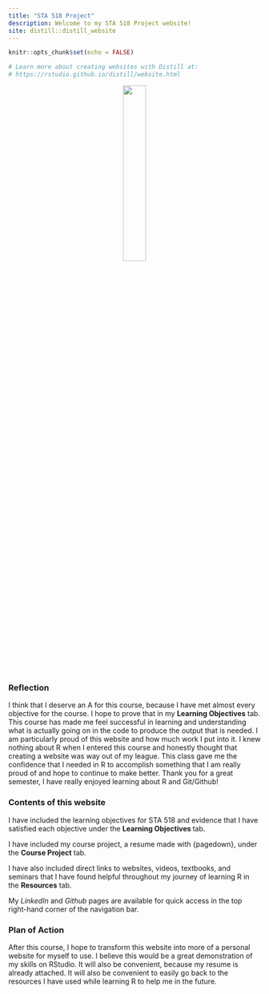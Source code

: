```yaml
---
title: "STA 518 Project"
description: Welcome to my STA 518 Project website!
site: distill::distill_website
---
```


```r
knitr::opts_chunk$set(echo = FALSE)

# Learn more about creating websites with Distill at:
# https://rstudio.github.io/distill/website.html

```
<center>

![](~/STA 518/Course Project/Personal-Website/bitmojis/welcome.png){width=30%}

</center>

### Reflection

I think that I deserve an A for this course, because I have met almost every objective for the course. I hope to prove that in my **Learning Objectives** tab. This course has made me feel successful in learning and understanding what is actually going on in the code to produce the output that is needed. I am particularly proud of this website and how much work I put into it. I knew nothing about R when I entered this course and honestly thought that creating a website was way out of my league. This class gave me the confidence that I needed in R to accomplish something that I am really proud of and hope to continue to make better. Thank you for a great semester, I have really enjoyed learning about R and Git/Github!

### Contents of this website

I have included the learning objectives for STA 518 and evidence that I have satisfied each objective under the **Learning Objectives ** tab. 

I have included my course project, a resume made with {pagedown}, under the **Course Project** tab. 

I have also included direct links to websites, videos, textbooks, and seminars that I have found helpful throughout my journey of learning R in the **Resources** tab. 

My *LinkedIn* and *Github* pages are available for quick access in the top right-hand corner of the navigation bar.


### Plan of Action

After this course, I hope to transform this website into more of a personal website for myself to use. I believe this would be a great demonstration of my skills on RStudio. It will also be convenient, because my resume is already attached. It will also be convenient to easily go back to the resources I have used while learning R to help me in the future. 
